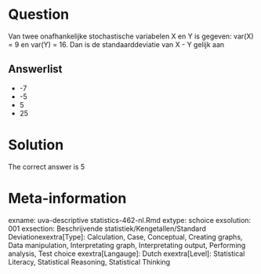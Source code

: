 Question
========

Van twee onafhankelijke stochastische variabelen X en Y is gegeven: var(X) = 9 en var(Y) = 16. Dan is de standaarddeviatie van X - Y gelijk aan 

Answerlist
----------
* -7
* -5
* 5
* 25

Solution
========

The correct answer is  5 

Meta-information
================
exname: uva-descriptive statistics-462-nl.Rmd 
extype: schoice 
exsolution: 001 
exsection: Beschrijvende statistiek/Kengetallen/Standard Deviationexextra[Type]: Calculation, Case, Conceptual, Creating graphs, Data manipulation, Interpretating graph, Interpretating output, Performing analysis, Test choice 
exextra[Langauge]: Dutch 
exextra[Level]: Statistical Literacy, Statistical Reasoning, Statistical Thinking 
